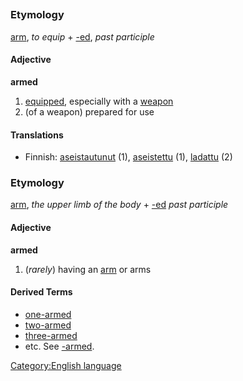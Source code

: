 =={{en}}==
[[Category:English language]]
===Etymology===
[[arm]], ''to equip'' + [[-ed]], ''past participle''
====Adjective====
'''armed'''

#[[equip]]ped, especially with a [[weapon]]
#(of a weapon) prepared for use

====Translations====
*Finnish: [[aseistautunut]] (1), [[aseistettu]] (1), [[ladattu]] (2)

===Etymology===
[[arm]], ''the upper limb of the body'' + [[-ed]] ''past participle''
====Adjective====
'''armed'''

#(''rarely'') having an [[arm]] or arms
====Derived Terms====
*[[one-armed]]
*[[two-armed]]
*[[three-armed]]
*etc. See [[-armed]].